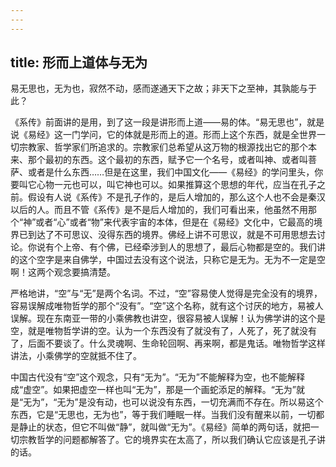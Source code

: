 ```yaml
---
---
---
```

title: 形而上道体与无为
---




易无思也，无为也，寂然不动，感而遂通天下之故；非天下之至神，其孰能与于此？

《系传》前面讲的是用，到了这一段是讲形而上道——易的体。“易无思也”，就是说《易经》这一门学问，它的体就是形而上的道。形而上这个东西，就是全世界一切宗教家、哲学家们所追求的。宗教家们总希望从这万物的根源找出它的那个本来、那个最初的东西。这个最初的东西，赋予它一个名号，或者叫神、或者叫菩萨、或者是什么东西……但是在这里，我们中国文化——《易经》的学问里头，你要叫它心物一元也可以，叫它神也可以。如果推算这个思想的年代，应当在孔子之前。假设有人说《系传》不是孔子作的，是后人增加的，那么这个人也不会是秦汉以后的人。而且不管《系传》是不是后人增加的，我们可看出来，他虽然不用那个“神”或者“心”或者“物”来代表宇宙的本体，但是在《易经》文化中，它最高的境界已到达了不可思议、没得东西的境界。佛经上讲不可思议，就是不可用思想去讨论。你说有个上帝、有个佛，已经牵涉到人的思想了，最后心物都是空的。我们讲的这个空字是来自佛学，中国过去没有这个说法，只称它是无为。无为不一定是空啊！这两个观念要搞清楚。

严格地讲，“空”与“无”是两个名词。不过，“空”容易使人觉得是完全没有的境界，容易误解成唯物哲学的那个“没有”。“空”这个名称，就有这个讨厌的地方，易被人误解。现在东南亚一带的小乘佛教也讲空，很容易被人误解！认为佛学讲的这个是空，就是唯物哲学讲的空。认为一个东西没有了就没有了，人死了，死了就没有了，后面不要谈了。什么灵魂啊、生命轮回啊、再来啊，都是鬼话。唯物哲学这样讲法，小乘佛学的空就抵不住了。

中国古代没有“空”这个观念，只有“无为”。“无为”不能解释为空，也不能解释成“虚空”。如果把虚空一样也叫“无为”，那是一个画蛇添足的解释。“无为”就是“无为”，“无为”是没有动，也可以说没有东西，一切充满而不存在。所以易这个东西，它是“无思也，无为也”，等于我们睡眠一样。当我们没有醒来以前，一切都是静止的状态，但它不叫做“静”，就叫做“无为”。《易经》简单的两句话，就把一切宗教哲学的问题都解答了。它的境界实在太高了，所以我们确认它应该是孔子讲的话。